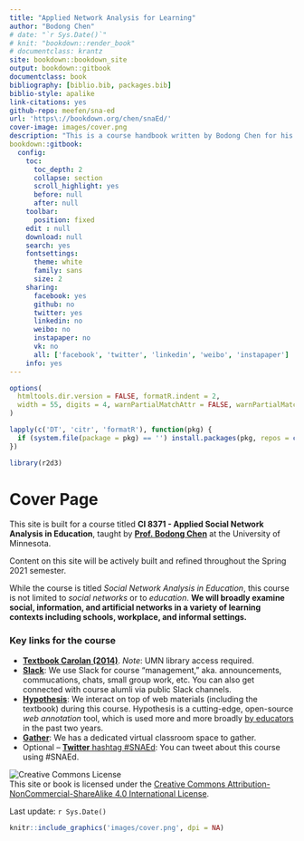 ```yaml
--- 
title: "Applied Network Analysis for Learning"
author: "Bodong Chen"
# date: "`r Sys.Date()`"
# knit: "bookdown::render_book"
# documentclass: krantz
site: bookdown::bookdown_site
output: bookdown::gitbook
documentclass: book
bibliography: [biblio.bib, packages.bib]
biblio-style: apalike
link-citations: yes
github-repo: meefen/sna-ed
url: 'https\://bookdown.org/chen/snaEd/'
cover-image: images/cover.png
description: "This is a course handbook written by Bodong Chen for his SNA course at UMN."
bookdown::gitbook:
  config:
    toc:
      toc_depth: 2
      collapse: section
      scroll_highlight: yes
      before: null
      after: null
    toolbar:
      position: fixed
    edit : null
    download: null
    search: yes
    fontsettings:
      theme: white
      family: sans
      size: 2
    sharing:
      facebook: yes
      github: no
      twitter: yes
      linkedin: no
      weibo: no
      instapaper: no
      vk: no
      all: ['facebook', 'twitter', 'linkedin', 'weibo', 'instapaper']
    info: yes
---
```


```r
options(
  htmltools.dir.version = FALSE, formatR.indent = 2,
  width = 55, digits = 4, warnPartialMatchAttr = FALSE, warnPartialMatchDollar = FALSE
)

lapply(c('DT', 'citr', 'formatR'), function(pkg) {
  if (system.file(package = pkg) == '') install.packages(pkg, repos = c(CRAN = "http://cran.rstudio.com"))
})

library(r2d3)
```


# Cover Page {-}

This site is built for a course titled **CI 8371 - Applied Social Network Analysis in Education**, taught by **[Prof. Bodong Chen](http://bodong.me)** at the University of Minnesota. 

Content on this site will be actively built and refined throughout the Spring 2021 semester. 

While the course is titled *Social Network Analysis in Education*, this course is not limited to *social networks* or to *education*. **We will broadly examine social, information, and artificial networks in a variety of learning contexts including schools, workplace, and informal settings.**

<h3>Key links for the course</h3>

- **[Textbook Carolan (2014)](http://methods.sagepub.com.ezp1.lib.umn.edu/book/social-network-analysis-and-education)**. *Note*: UMN library access required.
- [**Slack**](https://snaed.slack.com/): We use Slack for course "management," aka. announcements, commucations, chats, small group work, etc. You can also get connected with course alumli via public Slack channels.
- [**Hypothesis**](https://hypothes.is/): We interact on top of web materials (including the textbook) during this course. Hypothesis is a cutting-edge, open-source *web annotation* tool, which is used more and more broadly [by educators](https://Hypothesis/education/) in the past two years.
- [**Gather**](https://gather.town/): We has a dedicated virtual classroom space to gather. 
- Optional -- [**Twitter** hashtag #SNAEd](https://twitter.com/search?q=%23snaed): You can tweet about this course using #SNAEd.


<!-- ```{d3, data=runif(30), options=list(color='steelblue')} -->
<!-- svg.selectAll('rect') -->
<!--   .data(data) -->
<!--   .enter() -->
<!--     .append('rect') -->
<!--       .attr('width', function(d) { return d * 672; }) -->
<!--       .attr('height', '10px') -->
<!--       .attr('y', function(d, i) { return i * 16; }) -->
<!--       .attr('fill', options.color); -->
<!-- ``` -->



![Creative Commons License](images/by-nc-sa.png)  
This site or book is licensed under the [Creative Commons Attribution-NonCommercial-ShareAlike 4.0 International License](http://creativecommons.org/licenses/by-nc-sa/4.0/).

Last update: `r Sys.Date()`

```r
knitr::include_graphics('images/cover.png', dpi = NA)
```


